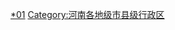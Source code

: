 [[Category:三门峡行政区划|*01]]
[[Category:河南各地级市县级行政区|Category:河南各地级市县级行政区]]
{{catmore|三门峡市|河南省三门峡市}}
<br>{{hideh
|Head = 三门峡各区县市所辖乡镇与街道
|FrameStyle   = border:solid 1px #000080;
|HeadStyle    = text-align:center;background:transparent;
|ContentStyle = background: #99CCFF;
}}
{{三门峡市湖滨区行政区划|state=expanded}}
{{义马市行政区划|state=expanded}}
{{灵宝市行政区划|state=expanded}}
{{渑池县行政区划|state=expanded}}
{{卢氏县行政区划|state=expanded}}
{{陕县行政区划|state=expanded}}
{{hidef}}<br>